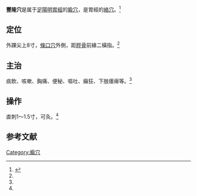{{Infobox acupoint
|name = 豐隆穴
|image = 
|imagesize = 
|caption =
|simplified = 丰隆
|traditional = 豐隆
|code = ST40
|pinyin = Fēnglóng
|meridian = 足陽明胃經
|location = 外踝尖上8寸，[[條口穴|條口穴]]外側，距[[脛骨|脛骨]]前緣二橫指
|treat = 痰飲、咳嗽、胸痛、便秘、嘔吐、癲狂、下肢痿痺等
|processing = 直刺1～1.5寸，可灸
|footnotes = 
}}
'''豐隆穴'''是属于[[足陽明胃經|足陽明胃經]]的[[腧穴|腧穴]]，是胃經的[[絡穴|絡穴]]。<ref name="针灸学">{{Cite book |title=针灸学 |url=https://archive.org/details/zhenjiuxue0000unse |author=孙国杰 主编 |publisher=[[上海科学技术出版社|上海科学技术出版社]] |year=1997 |pages=[https://archive.org/details/zhenjiuxue0000unse/page/56 56] |isbn=7-5323-4102-X}}</ref>

==定位==
外踝尖上8寸，[[條口穴|條口穴]]外側，距[[脛骨|脛骨]]前緣二橫指。<ref name="针灸学"/>

==主治==
痰飲、咳嗽、胸痛、便秘、嘔吐、癲狂、下肢痿痺等。<ref name="针灸学"/>

==操作==
直刺1～1.5寸，可灸。<ref name="针灸学"/>

==参考文献==
{{reflist}}

{{经络}}
{{足陽明胃經}}

{{DEFAULTSORT:F}}
[[Category:腧穴|Category:腧穴]]